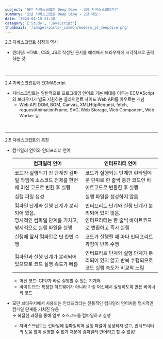 ```yaml
---
subject: '모던 자바스크립트 Deep Dive - 2장 자바스크립트란?'
summary: '모던 자바스크립트 Deep Dive - 2장 메모'
date: '2024-01-15 21:30'
category: ['Study', 'JavaScript']
thumbnail: '/images/posts/_common/modern_js_deepdive.png'
---
```



<Typography variant="h3" backgroundColor="gray">
  <span>2.3 자바스크립트 성장과 역사</span>
</Typography>

- 렌더링: HTML, CSS, JS로 작성된 문서를 해석해서 브라우저에 시각적으로 출력하는 것.

<br />

---

<Typography variant="h3" backgroundColor="gray">
  <span>2.4 자바스크립트와 ECMAScript</span>
</Typography>

- 자바스크립트는 일반적으로 프로그래밍 언어로 기본 뼈대를 이루는 ECMAScript와 브라우저가 별도 지원하는 클라이언트 사이드 <Typography color="green" isBold>Web API</Typography>를 아우르는 개념
  - <Typography color="green" isBold>
      Web API
    </Typography>
    DOM, BOM, Canvas, XMLHttpRequest, fetch, requestAnimationFrame, SVG, Web Storage, Web Component,
    Web Worker 등..

<br />

---

<Typography variant="h3" backgroundColor="gray">
  <span>2.5 자바스크립트의 특징</span>
</Typography>

- 컴파일러 언어와 인터프리터 언어

  | 컴파일러 언어                                                                                                                    | 인터프리터 언어                                                                                                                                     |
  | -------------------------------------------------------------------------------------------------------------------------------- | --------------------------------------------------------------------------------------------------------------------------------------------------- |
  | 코드가 실행되기 전 단계인 컴파일 타임에 소스코드 전체를 한번에 <Typography color='blue600'>머신 코드</Typography>로 변환 후 실행 | 코드가 실행되는 단계인 런타임에 문 단위로 한 줄씩 중간 코드인 <Typography color="blue600">바이트코드</Typography>로 변환한 후 실행                  |
  | 실행 파일 생성                                                                                                                   | 실행 파일을 생성하지 않음                                                                                                                           |
  | 컴파일 단계와 실행 단계가 분리되어 있음.<br/>명시적인 컴파일 단계를 거치고, 명시적으로 실행 파일을 실행                          | 인터프리트 단계와 실행 단계가 분리되어 있지 않음.<br/>인터프리터는 한 줄씩 <Typography color="blue600">바이트코드</Typography>로 변환하고 즉시 실행 |
  | 실행에 앞서 컴파일은 단 한번 수행                                                                                                | 코드가 실행될 때 마다 인터프리트 과정이 반복 수행                                                                                                   |
  | 컴파일과 실행 단계가 분리되어 있으므로 코드 실행 속도가 빠름                                                                     | 인터프리트 단계와 실행 단계가 분리되어 있지 않고 반복 수행되므로 코드 실행 속도가 비교적 느림                                                       |

  - <Typography color="blue600">머신 코드</Typography>: CPU가 바로 실행할 수 있는 기계어
  - <Typography color="blue600">바이트코드</Typography>: 특정한 하드웨어가 아니라 가상 머신에서
    실행하도록 만든 바이너리 코드

- 모던 브라우저에서 사용되는 인터프리터는 전통적인 컴파일러 언어처럼 명시적인 컴파일 단계를 거치진 않음  
  ⇒ 복잡한 과정을 통해 일부 소스코드를 컴파일하고 실행
  - 자바스크립트는 런타임에 컴파일되며 실행 파일이 생성되지 않고, 인터프리터의 도움 없이 실행할 수 없기 때문에 컴파일러 언어라고 할 수 없음!


<br />
